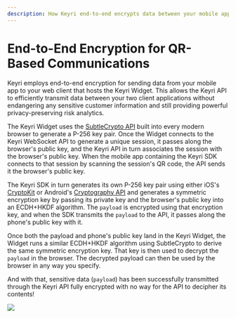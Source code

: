 ```yaml
---
description: How Keyri end-to-end encrypts data between your mobile app and your web client through QR code scans.
---
```


# End-to-End Encryption for QR-Based Communications

Keyri employs end-to-end encryption for sending data from your mobile app to your web client that hosts the Keyri Widget. This allows the Keyri API to efficiently transmit data between your two client applications without endangering any sensitive customer information and still providing powerful privacy-preserving risk analytics.

The Keyri Widget uses the [SubtleCrypto API](https://developer.mozilla.org/en-US/docs/Web/API/SubtleCrypto) built into every modern browser to generate a P-256 key pair. Once the Widget connects to the Keyri WebSocket API to generate a unique session, it passes along the browser's public key, and the Keyri API in turn associates the session with the browser's public key. When the mobile app containing the Keyri SDK connects to that session by scanning the session's QR code, the API sends it the browser's public key.

The Keyri SDK in turn generates its own P-256 key pair using either iOS's [CryptoKit](https://developer.apple.com/documentation/cryptokit/) or Android's [Cryptography API](https://developer.android.com/guide/topics/security/cryptography) and generates a symmetric encryption key by passing its private key and the browser's public key into an ECDH+HKDF algorithm. The `payload` is encrypted using that encryption key, and when the SDK transmits the `payload` to the API, it passes along the phone's public key with it.

Once both the payload and phone's public key land in the Keyri Widget, the Widget runs a similar ECDH+HKDF algorithm using SubtleCrypto to derive the same symmetric encryption key. That key is then used to decrypt the `payload` in the browser. The decrypted payload can then be used by the browser in any way you specify.

And with that, sensitive data (`payload`) has been successfully transmitted through the Keyri API fully encrypted with no way for the API to decipher its contents!

![](https://archbee-image-uploads.s3.amazonaws.com/FQ4YmCkDokMJylbTAsoOR/maXnzx7XIOtibzzf4KiFJ_screen-shot-2022-09-20-at-51015-pm.png)
